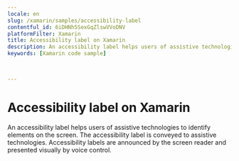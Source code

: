 ```yaml
---
locale: en
slug: /xamarin/samples/accessibility-label
contentful_id: 6iDHNh5SexGqZlswVVoDNV
platformFilter: Xamarin
title: Accessibility label on Xamarin
description: An accessibility label helps users of assistive technologies to identify elements on the screen.
keywords: [Xamarin code sample]


	
---
```


# Accessibility label on Xamarin

An accessibility label helps users of assistive technologies to identify elements on the screen. The accessibility label is conveyed to assistive technologies. Accessibility labels are announced by the screen reader and presented visually by voice control.

<CodeSample id="accessibility-label" locale="en" platform="xamarin"/>